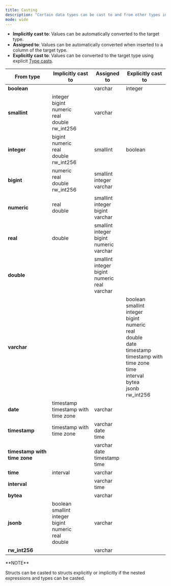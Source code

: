 ```yaml
---
title: Casting
description: "Certain data types can be cast to and from other types implicitly or explicitly."
mode: wide
---
```


*   **Implicitly cast to**: Values can be automatically converted to the target type.
*   **Assigned to**: Values can be automatically converted when inserted to a column of the target type.
*   **Explicitly cast to**: Values can be converted to the target type using explicit [Type casts](/docs/current/query-syntax-value-exp/#type-casts).

| From type | Implicitly cast to | Assigned to | Explicitly cast to |
| --- | --- | --- | --- |
| **boolean** |     | varchar | integer |
| **smallint** | integer  <br/>bigint  <br/>numeric  <br/>real  <br/>double  <br/>rw\_int256 | varchar |     |
| **integer** | bigint  <br/>numeric  <br/>real  <br/>double  <br/>rw\_int256 | smallint | boolean |
| **bigint** | numeric  <br/>real  <br/>double  <br/>rw\_int256 | smallint  <br/>integer  <br/>varchar |     |
| **numeric** | real  <br/>double | smallint  <br/>integer  <br/>bigint  <br/>varchar |     |
| **real** | double | smallint  <br/>integer  <br/>bigint  <br/>numeric  <br/>varchar |     |
| **double** |     | smallint  <br/>integer  <br/>bigint  <br/>numeric  <br/>real  <br/>varchar |     |
| **varchar** |     |     | boolean  <br/>smallint  <br/>integer  <br/>bigint  <br/>numeric  <br/>real  <br/>double  <br/>date  <br/>timestamp  <br/>timestamp with time zone  <br/>time  <br/>interval  <br/>bytea  <br/>jsonb  <br/>rw\_int256 |
| **date** | timestamp  <br/>timestamp with time zone | varchar |     |
| **timestamp** | timestamp with time zone | varchar  <br/>date  <br/>time |     |
| **timestamp with time zone** |     | varchar  <br/>date  <br/>timestamp  <br/>time |     |
| **time** | interval | varchar |     |
| **interval** |     | varchar  <br/>time |     |
| **bytea** |     | varchar |     |
| **jsonb** | boolean  <br/>smallint  <br/>integer  <br/>bigint  <br/>numeric  <br/>real  <br/>double | varchar |     |
| **rw\_int256** |     | varchar |     |

<Info>
**NOTE**

Structs can be casted to structs explicitly or implicitly if the nested expressions and types can be casted.
</Info>
